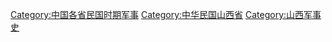 [[Category:中国各省民国时期军事|Category:中国各省民国时期军事]]
[[Category:中华民国山西省|Category:中华民国山西省]]
[[Category:山西军事史|Category:山西军事史]]